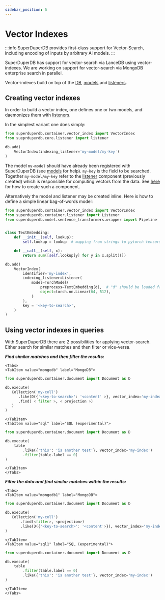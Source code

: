 ```yaml
---
sidebar_position: 5
---
```


# Vector Indexes 

:::info
SuperDuperDB provides first-class support for Vector-Search, including 
encoding of inputs by arbitrary AI models.
:::

SuperDuperDB has support for vector-search via LanceDB using vector-indexes.
We are working on support for vector-search via MongoDB enterprise search in parallel.

Vector-indexes build on top of the [DB](db), [models](models) and 
[listeners](/docs/docs/usage/models#daemonizing-models-with-listeners).

## Creating vector indexes

In order to build a vector index, one defines one or two models,
and daemonizes them with [listeners](/docs/docs/usage/models#daemonizing-models-with-listeners).

In the simplest variant one does simply:

```python
from superduperdb.container.vector_index import VectorIndex
from sueprduperdb.core.listener import listener

db.add(
    VectorIndex(indexing_listener='my-model/my-key')
)
```

The model `my-model` should have already been registered with SuperDuperDB (see [models](models) for help). `my-key` is the field to be searched. Together `my-model/my-key` refer to the [listener](/docs/docs/usage/models#daemonizing-models-with-listeners) component (previously created) which is responsible for computing vectors from the data.
See [here](/docs/docs/usage/models#daemonizing-models-with-listeners) for how to create such a component.

Alternatively the model and listener may be created inline. 
Here is how to define a simple linear bag-of-words model:

```python
from superduperdb.container.vector_index import VectorIndex
from superduperdb.container.listener import Listener
from superduperdb.model.sentence_transformers.wrapper import Pipeline


class TextEmbedding:
    def __init__(self, lookup):
        self.lookup = lookup  # mapping from strings to pytorch tensors

    def __call__(self, x):
        return sum([self.lookup[y] for y in x.split()])

db.add(
    VectorIndex(
        identifier='my-index',
        indexing_listener=Listener(
            model=TorchModel(
                preprocess=TextEmbedding(d),  # "d" should be loaded from disk
                object=torch.nn.Linear(64, 512),
            )
        ),
        key = '<key-to-search>',
    )
)
```

## Using vector indexes in queries


With SuperDuperDB there are 2 possibilities for applying vector-search. Either search
for similar matches and then filter or vice-versa.

***Find similar matches and then filter the results:***

```mdx-code-block
<Tabs>
<TabItem value="mongodb" label="MongoDB">
```

```python
from superduperdb.container.document import Document as D

db.execute(
   Collection('my-coll')
      .like(D({'<key-to-search>': '<content' >}, vector_index='my-index')
      .find( < filter >, < projection >)
   )
)
```

```mdx-code-block
</TabItem>
<TabItem value="sql" label="SQL (experimental)">
```

```python
from superduperdb.container.document import Document as D

db.execute(
    table
        .like({'this': 'is another test'}, vector_index='my-index')
        .filter(table.label == 0)
)
```

```mdx-code-block
</TabItem>
</Tabs>
```

***Filter the data and find similar matches within the results:***

```mdx-code-block
<Tabs>
<TabItem value="mongodb1" label="MongoDB">
```

```python
from superduperdb.container.document import Document as D

db.execute(
   Collection('my-coll')
       .find(<filter>, <projection>)
       .like(D({'<key-to-search>': '<content'>}), vector_index='my-index')
)
```

```mdx-code-block
</TabItem>
<TabItem value="sql1" label="SQL (experimental)">
```

```python
from superduperdb.container.document import Document as D

db.execute(
    table
        .filter(table.label == 0)
        .like({'this': 'is another test'}, vector_index='my-index')
)
```

```mdx-code-block
</TabItem>
</Tabs>
```
